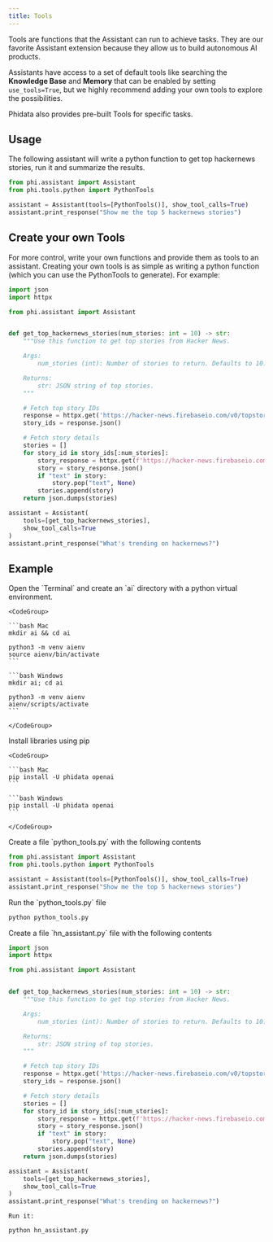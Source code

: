 ```yaml
---
title: Tools
---
```


Tools are functions that the Assistant can run to achieve tasks. They are our favorite Assistant extension because they allow us to build autonomous AI products.

Assistants have access to a set of default tools like searching the **Knowledge Base** and **Memory** that can be enabled by setting `use_tools=True`, but we highly recommend adding your own tools to explore the possibilities.

Phidata also provides pre-built Tools for specific tasks.

## Usage

The following assistant will write a python function to get top hackernews stories, run it and summarize the results.

```python python_tools.py
from phi.assistant import Assistant
from phi.tools.python import PythonTools

assistant = Assistant(tools=[PythonTools()], show_tool_calls=True)
assistant.print_response("Show me the top 5 hackernews stories")
```

## Create your own Tools

For more control, write your own functions and provide them as tools to an assistant. Creating your own tools is as simple as writing a python function (which you can use the PythonTools to generate). For example:

```python hn_assistant.py
import json
import httpx

from phi.assistant import Assistant


def get_top_hackernews_stories(num_stories: int = 10) -> str:
    """Use this function to get top stories from Hacker News.

    Args:
        num_stories (int): Number of stories to return. Defaults to 10.

    Returns:
        str: JSON string of top stories.
    """

    # Fetch top story IDs
    response = httpx.get('https://hacker-news.firebaseio.com/v0/topstories.json')
    story_ids = response.json()

    # Fetch story details
    stories = []
    for story_id in story_ids[:num_stories]:
        story_response = httpx.get(f'https://hacker-news.firebaseio.com/v0/item/{story_id}.json')
        story = story_response.json()
        if "text" in story:
            story.pop("text", None)
        stories.append(story)
    return json.dumps(stories)

assistant = Assistant(
    tools=[get_top_hackernews_stories],
    show_tool_calls=True
)
assistant.print_response("What's trending on hackernews?")
```

## Example

<Steps>
  <Step title="Create a virtual environment">
    Open the `Terminal` and create an `ai` directory with a python virtual environment.

    <CodeGroup>

    ```bash Mac
    mkdir ai && cd ai

    python3 -m venv aienv
    source aienv/bin/activate
    ```

    ```bash Windows
    mkdir ai; cd ai

    python3 -m venv aienv
    aienv/scripts/activate
    ```

    </CodeGroup>

  </Step>
  <Step title="Install libraries">
    Install libraries using pip

    <CodeGroup>

    ```bash Mac
    pip install -U phidata openai
    ```

    ```bash Windows
    pip install -U phidata openai
    ```

    </CodeGroup>

  </Step>
  <Step title="Create an assistant with tools">
    Create a file `python_tools.py` with the following contents

```python python_tools.py
from phi.assistant import Assistant
from phi.tools.python import PythonTools

assistant = Assistant(tools=[PythonTools()], show_tool_calls=True)
assistant.print_response("Show me the top 5 hackernews stories")
```

  </Step>
  <Step title="Run the assistant">
    Run the `python_tools.py` file

```bash
python python_tools.py
```

  </Step>
  <Step title="Create your own Tool">
    Create a file `hn_assistant.py` file with the following contents

```python hn_assistant.py
import json
import httpx

from phi.assistant import Assistant


def get_top_hackernews_stories(num_stories: int = 10) -> str:
    """Use this function to get top stories from Hacker News.

    Args:
        num_stories (int): Number of stories to return. Defaults to 10.

    Returns:
        str: JSON string of top stories.
    """

    # Fetch top story IDs
    response = httpx.get('https://hacker-news.firebaseio.com/v0/topstories.json')
    story_ids = response.json()

    # Fetch story details
    stories = []
    for story_id in story_ids[:num_stories]:
        story_response = httpx.get(f'https://hacker-news.firebaseio.com/v0/item/{story_id}.json')
        story = story_response.json()
        if "text" in story:
            story.pop("text", None)
        stories.append(story)
    return json.dumps(stories)

assistant = Assistant(
    tools=[get_top_hackernews_stories],
    show_tool_calls=True
)
assistant.print_response("What's trending on hackernews?")
```

    Run it:

```bash
python hn_assistant.py
```

  </Step>
</Steps>

<Snippet file="message-us-discord.mdx" />
